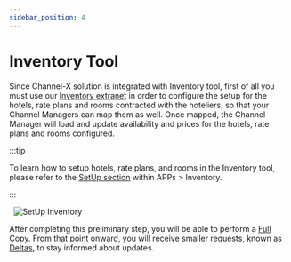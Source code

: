 ```yaml
---
sidebar_position: 4
---
```


# Inventory Tool

Since Channel-X solution is integrated with Inventory tool, first of all you must use our [Inventory extranet](https://inventory.xmltravelgate.com/Account/Login?ReturnUrl=%2f) in order to configure the setup for the hotels, rate plans and rooms contracted with the hoteliers, so that your Channel Managers can map them as well. Once mapped, the Channel Manager will load and update availability and prices for the hotels, rate plans and rooms configured.

:::tip

To learn how to setup hotels, rate plans, and rooms in the Inventory tool, please refer to the [SetUp section](#) within APPs > Inventory.

:::

&nbsp;
![SetUp Inventory](https://storage.travelgate.com/docs/setup-inventory.png)

After completing this preliminary step, you will be able to perform a [Full Copy](fullcopy-and-deltas). From that point onward, you will receive smaller requests, known as [Deltas](fullcopy-and-deltas), to stay informed about updates.

